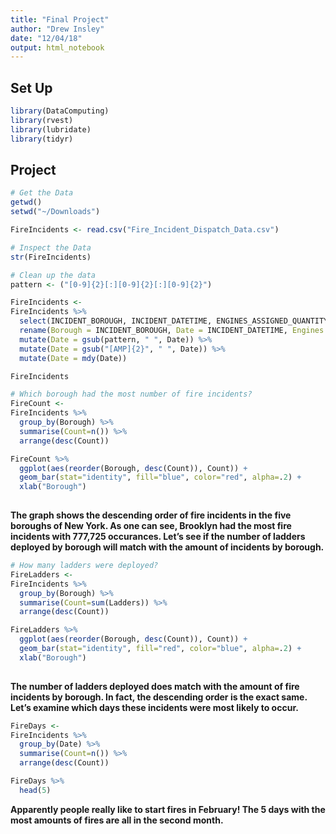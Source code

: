 ```yaml
---
title: "Final Project"
author: "Drew Insley"
date: "12/04/18"
output: html_notebook
---
```


## Set Up

```r
library(DataComputing)
library(rvest)
library(lubridate)
library(tidyr)
```

## Project

```r
# Get the Data
getwd()
setwd("~/Downloads")

FireIncidents <- read.csv("Fire_Incident_Dispatch_Data.csv")
```

```r
# Inspect the Data
str(FireIncidents)
```

```r
# Clean up the data
pattern <- ("[0-9]{2}[:][0-9]{2}[:][0-9]{2}")

FireIncidents <-
FireIncidents %>%
  select(INCIDENT_BOROUGH, INCIDENT_DATETIME, ENGINES_ASSIGNED_QUANTITY, INCIDENT_CLASSIFICATION_GROUP, ZIPCODE, LADDERS_ASSIGNED_QUANTITY) %>%
  rename(Borough = INCIDENT_BOROUGH, Date = INCIDENT_DATETIME, Engines = ENGINES_ASSIGNED_QUANTITY, Type = INCIDENT_CLASSIFICATION_GROUP, Ladders = LADDERS_ASSIGNED_QUANTITY, ZipCode = ZIPCODE) %>%
  mutate(Date = gsub(pattern, " ", Date)) %>%
  mutate(Date = gsub("[AMP]{2}", " ", Date)) %>%
  mutate(Date = mdy(Date))

FireIncidents
```

```r
# Which borough had the most number of fire incidents?
FireCount <-
FireIncidents %>%
  group_by(Borough) %>%
  summarise(Count=n()) %>%
  arrange(desc(Count))

FireCount %>%
  ggplot(aes(reorder(Borough, desc(Count)), Count)) +
  geom_bar(stat="identity", fill="blue", color="red", alpha=.2) +
  xlab("Borough")
  
```

**The graph shows the descending order of fire incidents in the five boroughs of New York. As one can see, Brooklyn had the most fire incidents with 777,725 occurances. Let's see if the number of ladders deployed by borough will match with the amount of incidents by borough.**

```r
# How many ladders were deployed?
FireLadders <-
FireIncidents %>%
  group_by(Borough) %>%
  summarise(Count=sum(Ladders)) %>%
  arrange(desc(Count))

FireLadders %>%
  ggplot(aes(reorder(Borough, desc(Count)), Count)) +
  geom_bar(stat="identity", fill="red", color="blue", alpha=.2) +
  xlab("Borough")
  

```

**The number of ladders deployed does match with the amount of fire incidents by borough. In fact, the descending order is the exact same. Let's examine which days these incidents were most likely to occur.**

```r
FireDays <-
FireIncidents %>%
  group_by(Date) %>%
  summarise(Count=n()) %>%
  arrange(desc(Count))

FireDays %>%
  head(5)
```

**Apparently people really like to start fires in February! The 5 days with the most amounts of fires are all in the second month.**








